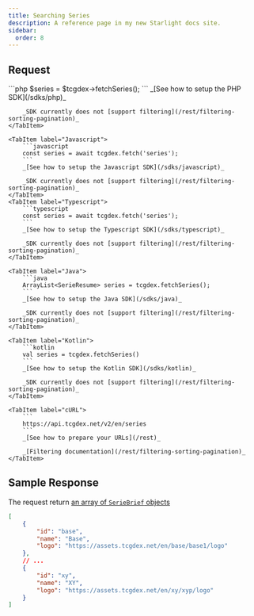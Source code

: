 ```yaml
---
title: Searching Series
description: A reference page in my new Starlight docs site.
sidebar:
  order: 8
---
```



## Request
<Tabs syncKey="sdk">
	<TabItem label="PHP">
		```php
		$series = $tcgdex->fetchSeries();
		```
		_[See how to setup the PHP SDK](/sdks/php)_

		_SDK currently does not [support filtering](/rest/filtering-sorting-pagination)_
	</TabItem>

	<TabItem label="Javascript">
		```javascript
		const series = await tcgdex.fetch('series');
		```
		_[See how to setup the Javascript SDK](/sdks/javascript)_

		_SDK currently does not [support filtering](/rest/filtering-sorting-pagination)_
	</TabItem>
	<TabItem label="Typescript">
		```typescript
		const series = await tcgdex.fetch('series');
		```
		_[See how to setup the Typescript SDK](/sdks/typescript)_

		_SDK currently does not [support filtering](/rest/filtering-sorting-pagination)_
	</TabItem>

	<TabItem label="Java">
		```java
		ArrayList<SerieResume> series = tcgdex.fetchSeries();
		```
		_[See how to setup the Java SDK](/sdks/java)_

		_SDK currently does not [support filtering](/rest/filtering-sorting-pagination)_
	</TabItem>

	<TabItem label="Kotlin">
		```kotlin
		val series = tcgdex.fetchSeries()
		```
		_[See how to setup the Kotlin SDK](/sdks/kotlin)_

		_SDK currently does not [support filtering](/rest/filtering-sorting-pagination)_
	</TabItem>

	<TabItem label="cURL">
		```
		https://api.tcgdex.net/v2/en/series
		```
		_[See how to prepare your URLs](/rest)_

		_[Filtering documentation](/rest/filtering-sorting-pagination)_
	</TabItem>
</Tabs>

## Sample Response

The request return [an array of `SerieBrief` objects](/reference/serie-brief)

```json
[
	{
		"id": "base",
		"name": "Base",
		"logo": "https://assets.tcgdex.net/en/base/base1/logo"
	},
	// ...
	{
		"id": "xy",
		"name": "XY",
		"logo": "https://assets.tcgdex.net/en/xy/xyp/logo"
	}
]
```
